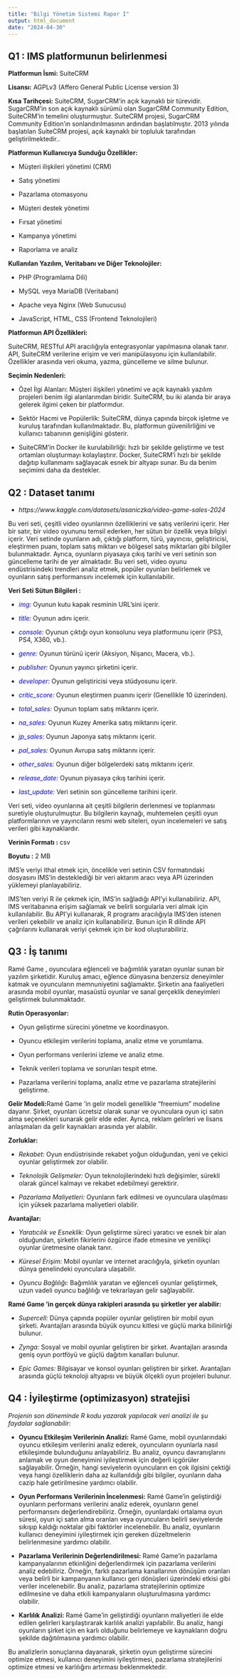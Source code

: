 ```yaml
---
title: "Bilgi Yönetim Sistemi Rapor I"
output: html_document
date: "2024-04-30"
---
```



## Q1 : IMS platformunun belirlenmesi

**Platformun İsmi:** SuiteCRM

**Lisansı:** AGPLv3 (Affero General Public License version 3)

**Kısa Tarihçesi:** SuiteCRM, SugarCRM'in açık kaynaklı bir türevidir. SugarCRM'in son açık kaynaklı sürümü olan SugarCRM Community Edition, SuiteCRM'in temelini oluşturmuştur. SuiteCRM projesi, SugarCRM Community Edition'ın sonlandırılmasının ardından başlatılmıştır. 2013 yılında başlatılan SuiteCRM projesi, açık kaynaklı bir topluluk tarafından geliştirilmektedir..

**Platformun Kullanıcıya Sunduğu Özellikler:**

- Müşteri ilişkileri yönetimi (CRM)

- Satış yönetimi

- Pazarlama otomasyonu

- Müşteri destek yönetimi

- Fırsat yönetimi

- Kampanya yönetimi

- Raporlama ve analiz

**Kullanılan Yazılım, Veritabanı ve Diğer Teknolojiler:**

- PHP (Programlama Dili)

- MySQL veya MariaDB (Veritabanı)

- Apache veya Nginx (Web Sunucusu)

- JavaScript, HTML, CSS (Frontend Teknolojileri)

**Platformun API Özellikleri:**

SuiteCRM, RESTful API aracılığıyla entegrasyonlar yapılmasına olanak tanır. API, SuiteCRM verilerine erişim ve veri manipülasyonu için kullanılabilir. Özellikler arasında veri okuma, yazma, güncelleme ve silme bulunur.

**Seçimin Nedenleri:**

- Özel İlgi Alanları: Müşteri ilişkileri yönetimi ve açık kaynaklı yazılım projeleri benim ilgi alanlarımdan biridir. SuiteCRM, bu iki alanda bir araya gelerek ilgimi çeken bir platformdur.

- Sektör Hacmi ve Popülerlik: SuiteCRM, dünya çapında birçok işletme ve kuruluş tarafından kullanılmaktadır. Bu, platformun güvenilirliğini ve kullanıcı tabanının genişliğini gösterir.

- SuiteCRM'in Docker ile kurulabilirliği:  hızlı bir şekilde geliştirme ve test ortamları oluşturmayı kolaylaştırır. Docker, SuiteCRM'i hızlı bir şekilde dağıtıp kullanmamı sağlayacak esnek bir altyapı sunar. Bu da benim seçimimi daha da destekler.


## Q2 : Dataset tanımı

- *https://www.kaggle.com/datasets/asaniczka/video-game-sales-2024*

Bu veri seti, çeşitli video oyunlarının özelliklerini ve satış verilerini içerir. Her bir satır, bir video oyununu temsil ederken, her sütun bir özellik veya bilgiyi içerir. Veri setinde oyunların adı, çıktığı platform, türü, yayıncısı, geliştiricisi, eleştirmen puanı, toplam satış miktarı ve bölgesel satış miktarları gibi bilgiler bulunmaktadır. Ayrıca, oyunların piyasaya çıkış tarihi ve veri setinin son güncelleme tarihi de yer almaktadır. Bu veri seti, video oyunu endüstrisindeki trendleri analiz etmek, popüler oyunları belirlemek ve oyunların satış performansını incelemek için kullanılabilir.

**Veri Seti Sütun Bilgileri :**

- <span style="color:blue;">*img:*</span> Oyunun kutu kapak resminin URL'sini içerir.

- <span style="color:blue;">*title:*</span> Oyunun adını içerir.

- <span style="color:blue;">*console:*</span> Oyunun çıktığı oyun konsolunu veya platformunu içerir (PS3, PS4, X360, vb.).

- <span style="color:blue;">*genre:*</span> Oyunun türünü içerir (Aksiyon, Nişancı, Macera, vb.).

- <span style="color:blue;">*publisher:*</span> Oyunun yayıncı şirketini içerir.

- <span style="color:blue;">*developer:*</span> Oyunun geliştiricisi veya stüdyosunu içerir.

- <span style="color:blue;">*critic_score:*</span> Oyunun eleştirmen puanını içerir (Genellikle 10 üzerinden).

- <span style="color:blue;">*total_sales:*</span> Oyunun toplam satış miktarını içerir.

- <span style="color:blue;">*na_sales:*</span> Oyunun Kuzey Amerika satış miktarını içerir.

- <span style="color:blue;">*jp_sales:*</span> Oyunun Japonya satış miktarını içerir.

- <span style="color:blue;">*pal_sales:*</span> Oyunun Avrupa satış miktarını içerir.

- <span style="color:blue;">*other_sales:*</span> Oyunun diğer bölgelerdeki satış miktarını içerir.

- <span style="color:blue;">*release_date:*</span> Oyunun piyasaya çıkış tarihini içerir.

- <span style="color:blue;">*last_update:*</span> Veri setinin son güncelleme tarihini içerir.

Veri seti, video oyunlarına ait çeşitli bilgilerin derlenmesi ve toplanması suretiyle oluşturulmuştur. Bu bilgilerin kaynağı, muhtemelen çeşitli oyun platformlarının ve yayıncıların resmi web siteleri, oyun incelemeleri ve satış verileri gibi kaynaklardır.

**Verinin Formatı :** csv

**Boyutu :** 2 MB

IMS'e veriyi ithal etmek için, öncelikle veri setinin CSV formatındaki dosyasını IMS'in desteklediği bir veri aktarım aracı veya API üzerinden yüklemeyi planlayabiliriz.

IMS'ten veriyi R ile çekmek için, IMS'in sağladığı API'yi kullanabiliriz. API, IMS veritabanına erişim sağlamak ve belirli sorgularla veri almak için kullanılabilir. Bu API'yi kullanarak, R programı aracılığıyla IMS'den istenen verileri çekebilir ve analiz için kullanabiliriz. Bunun için R dilinde API çağrılarını kullanarak veriyi çekmek için bir kod oluşturabiliriz.

## Q3 : İş  tanımı 

Ramé Game , oyunculara eğlenceli ve bağımlılık yaratan oyunlar sunan bir yazılım şirketidir. Kuruluş amacı, eğlence dünyasına benzersiz deneyimler katmak ve oyuncuların memnuniyetini sağlamaktır. Şirketin ana faaliyetleri arasında mobil oyunlar, masaüstü oyunlar ve sanal gerçeklik deneyimleri geliştirmek bulunmaktadır.

**Rutin Operasyonlar:**

- Oyun geliştirme sürecini yönetme ve koordinasyon.

- Oyuncu etkileşim verilerini toplama, analiz etme ve yorumlama.

- Oyun performans verilerini izleme ve analiz etme.

- Teknik verileri toplama ve sorunları tespit etme.

- Pazarlama verilerini toplama, analiz etme ve pazarlama stratejilerini geliştirme.

**Gelir Modeli:**Ramé Game 'in gelir modeli genellikle "freemium" modeline dayanır. Şirket, oyunları ücretsiz olarak sunar ve oyunculara oyun içi satın alma seçenekleri sunarak gelir elde eder. Ayrıca, reklam gelirleri ve lisans anlaşmaları da gelir kaynakları arasında yer alabilir.

**Zorluklar:**

- *Rekabet:* Oyun endüstrisinde rekabet yoğun olduğundan, yeni ve çekici oyunlar geliştirmek zor olabilir.

- *Teknolojik Gelişmeler:* Oyun teknolojilerindeki hızlı değişimler, sürekli olarak güncel kalmayı ve rekabet edebilmeyi gerektirir.

- *Pazarlama Maliyetleri:* Oyunların fark edilmesi ve oyunculara ulaşılması için yüksek pazarlama maliyetleri olabilir.

**Avantajlar:**

- *Yaratıcılık ve Esneklik:* Oyun geliştirme süreci yaratıcı ve esnek bir alan olduğundan, şirketin fikirlerini özgürce ifade etmesine ve yenilikçi oyunlar üretmesine olanak tanır.

- *Küresel Erişim:* Mobil oyunlar ve internet aracılığıyla, şirketin oyunları dünya genelindeki oyunculara ulaşabilir.

- *Oyuncu Bağlılığı:* Bağımlılık yaratan ve eğlenceli oyunlar geliştirmek, uzun vadeli oyuncu bağlılığı ve tekrarlayan gelir sağlayabilir.

**Ramé Game 'in gerçek dünya rakipleri arasında şu şirketler yer alabilir:**

- *Supercell: *Dünya çapında popüler oyunlar geliştiren bir mobil oyun şirketi. Avantajları arasında büyük oyuncu kitlesi ve güçlü marka bilinirliği bulunur.

- *Zynga:* Sosyal ve mobil oyunlar geliştiren bir şirket. Avantajları arasında geniş oyun portföyü ve güçlü dağıtım kanalları bulunur.

- *Epic Games:* Bilgisayar ve konsol oyunları geliştiren bir şirket. Avantajları arasında güçlü teknoloji altyapısı ve büyük ölçekli oyun projeleri bulunur.

## Q4 : İyileştirme (optimizasyon) stratejisi

*Projenin son döneminde R kodu yazarak yapılacak veri analizi ile şu faydalar sağlanabilir:*

- **Oyuncu Etkileşim Verilerinin Analizi:** Ramé Game, mobil oyunlarındaki oyuncu etkileşim verilerini analiz ederek, oyuncuların oyunlarla nasıl etkileşimde bulunduğunu anlayabiliriz. Bu analiz, oyuncu davranışlarını anlamak ve oyun deneyimini iyileştirmek için değerli içgörüler sağlayabilir. Örneğin, hangi seviyelerin oyuncuların en çok ilgisini çektiği veya hangi özelliklerin daha az kullanıldığı gibi bilgiler, oyunların daha cazip hale getirilmesine yardımcı olabilir.

- **Oyun Performans Verilerinin İncelenmesi:** Ramé Game’in geliştirdiği oyunların performans verilerini analiz ederek, oyunların genel performansını değerlendirebiliriz. Örneğin, oyunlardaki ortalama oyun süresi, oyun içi satın alma oranları veya oyuncuların belirli seviyelerde sıkışıp kaldığı noktalar gibi faktörler incelenebilir. Bu analiz, oyunların kullanıcı deneyimini iyileştirmek için gereken düzeltmelerin belirlenmesine yardımcı olabilir.

- **Pazarlama Verilerinin Değerlendirilmesi:** Ramé Game’in pazarlama kampanyalarının etkinliğini değerlendirmek için pazarlama verilerini analiz edebiliriz. Örneğin, farklı pazarlama kanallarının dönüşüm oranları veya belirli bir kampanyanın kullanıcı geri dönüşleri üzerindeki etkisi gibi veriler incelenebilir. Bu analiz, pazarlama stratejilerinin optimize edilmesine ve daha etkili kampanyaların oluşturulmasına yardımcı olabilir.

- **Karlılık Analizi:** Ramé Game’in geliştirdiği oyunların maliyetleri ile elde edilen gelirleri karşılaştırarak karlılık analizi yapılabilir. Bu analiz, hangi oyunların şirket için en karlı olduğunu belirlemeye ve kaynakların doğru şekilde dağıtılmasına yardımcı olabilir.

Bu analizlerin sonuçlarına dayanarak, şirketin oyun geliştirme sürecini optimize etmesi, kullanıcı deneyimini iyileştirmesi, pazarlama stratejilerini optimize etmesi ve karlılığını artırması beklenmektedir.




